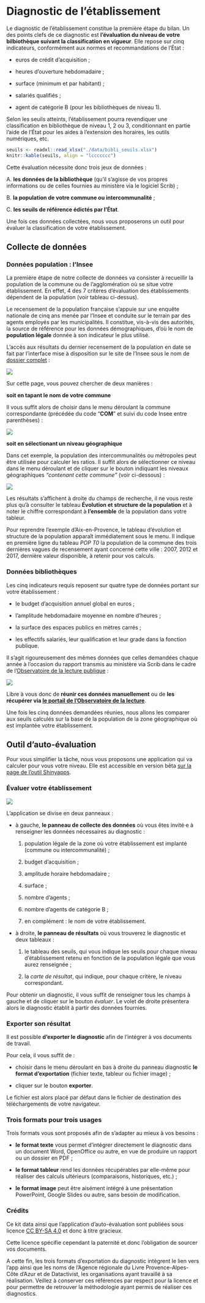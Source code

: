 # Diagnostic de l'établissement

Le diagnostic de l'établissement constitue la première étape du bilan. Un des points clefs de ce diagnostic est **l'évaluation du niveau de votre bilbiothèque suivant la classification en vigueur**. Elle repose sur cinq indicateurs, conformément aux normes et recommandations de l'État :

* euros de crédit d'acquisition ;

* heures d'ouverture hebdomadaire ;

* surface (minimum et par habitant) ;
  
* salariés qualifiés ;

* agent de catégorie B (pour les bibliothèques de niveau 1).

Selon les seuils atteints, l'établissement pourra revendiquer une classification en bibliothèque de niveau 1, 2 ou 3, conditionnant en partie l'aide de l'État pour les aides à l'extension des horaires, les outils numériques, etc.

```r

seuils <- readxl::read_xlsx("./data/bibli_seuils.xlsx")
knitr::kable(seuils, align = "lccccccc")
```

Cette évaluation nécessite donc trois jeux de données :

A. **les données de la bibliothèque** (qu'il s'agisse de vos propres informations ou de celles fournies au ministère via le logiciel Scrib) ;

B. **la population de votre commune ou intercommunalité** ;

C. **les seuils de référence édictés par l'État**.

Une fois ces données collectées, nous vous proposerons un outil pour évaluer la classification de votre établissement.


## Collecte de données

### Données population : l'Insee

La première étape de notre collecte de données va consister à recueillir la population de la commune ou de l'agglomération où se situe votre établissement. En effet, 4 des 7 critères d'évaluation des établissements dépendent de la population (voir tableau ci-dessus).


Le recensement de la population française s'appuie sur une enquête nationale de cinq ans menée par l'Insee et conduite sur le terrain par des agents employés par les municipalités. Il constitue, vis-à-vis des autorités, la source de référence pour les données démographiques, d'où le nom de **population légale** donnée à son indicateur le plus utilisé.

L'accès aux résultats du dernier recensement de la population en date se fait par l'interface mise à disposition sur le site de l'Insee sous le nom de [dossier complet](https://www.insee.fr/fr/statistiques/zones/2011101) :

![](./img/recensement_dossiercomplet.png)

Sur cette page, vous pouvez chercher de deux manières :

**soit en tapant le nom de votre commune**

Il vous suffit alors de choisir dans le menu déroulant la commune correspondante (précédée du code "**COM**" et suivi du code Insee entre parenthèses) :

![](./img/recensement_commune.png)

**soit en sélectionant un niveau géographique**

Dans cet exemple, la population des intercommunalités ou métropoles peut être utilisée pour calculer les ratios. Il suffit alors de sélectionner ce niveau dans le menu déroulant et de cliquer sur le bouton indiquant les niveaux géographiques *"contenant cette commune"* (voir ci-dessous) :

![](./img/recensement_interco.png)

Les résultats s'affichent à droite du champs de recherche, il ne vous reste plus qu'à consulter le tableau **Évolution et structure de la population** et à noter le chiffre correspondant à **l'ensemble** de la population dans votre tableur.

Pour reprendre l'exemple d'Aix-en-Provence, le tableau d'évolution et structure de la population apparaît immédiatement sous le menu. Il indique en première ligne du tableau *POP T0* la population de la commune des trois dernières vagues de recensement ayant concerné cette ville : 2007, 2012 et 2017, dernière valeur disponible, à retenir pour vos calculs.

### Données bibliothèques

Les cinq indicateurs requis reposent sur quatre type de données portant sur votre établissement :

* le budget d'acquisition annuel global en euros ;

* l'amplitude hebdomadaire moyenne en nombre d'heures ;

* la surface des espaces publics en mètres carrés ;

* les effectifs salariés, leur qualification et leur grade dans la fonction publique.

Il s'agit rigoureusement des mêmes données que celles demandées chaque année à l'occasion du rapport transmis au ministère via Scrib dans le cadre de l'[Observatoire de la lecture publique](https://www.culture.gouv.fr/Sites-thematiques/Livre-et-lecture/Bibliotheques/Observatoire-de-la-lecture-publique) :

![](./img/observatoirelecturepublique.png)

Libre à vous donc de **réunir ces données manuellement** ou de **les récupérer via [le portail de l'Observatoire de la lecture](olp.culture.fr/)**.

Une fois les cinq données demandées réunies, nous allons les comparer aux seuils calculés sur la base de la population de la zone géographique où est implantée votre établissement.


## Outil d'auto-évaluation

Pour vous simplifier la tâche, nous vous proposons une application qui va calculer pour vous votre niveau. Elle est accessible en version bêta [sur la page de l'outil Shinyapps](https://sylvain-lapoix.shinyapps.io/app_kit_data/).

### Évaluer votre établissement

![](./img/diagnostic_et_ui_vide.png)

L'application se divise en deux panneaux :

* à gauche, **le panneau de collecte des données** où vous êtes invité·e à renseigner les données nécessaires au diagnostic :

  1. population légale de la zone où votre établissement est implanté (commune ou intercommunalité) ;
  
  2. budget d'acquisition ;
  
  3. amplitude horaire hebdomadaire ;
  
  4. surface ;
  
  5. nombre d'agents ;
  
  6. nombre d'agents de catégorie B ;
  
  7. en complément : le nom de votre établissement.
  
* à droite, **le panneau de résultats** où vous trouverez le diagnostic et deux tableaux :

  1. le tableau des seuils, qui vous indique les seuils pour chaque niveau d'établissement retenu en fonction de la population légale que vous aurez renseignée ;
  
  2. la *carte de résultat*, qui indique, pour chaque critère, le niveau correspondant.

Pour obtenir un diagnostic, il vous suffit de renseigner tous les champs à gauche et de cliquer sur le bouton *évaluer*. Le volet de droite présentera alors le diagnostic établit à partir des données fournies.

### Exporter son résultat

Il est possible **d'exporter le diagnostic** afin de l'intégrer à vos documents de travail.

Pour cela, il vous suffit de :

* choisir dans le menu déroulant en bas à droite du panneau diagnostic **le format d'exportation** (fichier texte, tableur ou fichier image) ;

* cliquer sur le bouton **exporter**.

Le fichier est alors placé par défaut dans le fichier de destination des téléchargements de votre navigateur.

### Trois formats pour trois usages

Trois formats vous sont proposés afin de s'adapter au mieux à vos besoins :

* **le format texte** vous permet d'intégrer directement le diagnostic dans un document Word, OpenOffice ou autre, en vue de produire un rapport ou un dossier en PDF ;

* **le format tableur** rend les données récupérables par elle-même pour réaliser des calculs ultérieurs (comparaisons, historiques, etc.) ;

* **le format image** peut être aisément intégré à une présentation PowerPoint, Google Slides ou autre, sans besoin de modification.

### Crédits

Ce kit data ainsi que l'application d'auto-évaluation sont publiées sous licence [CC BY-SA 4.0](https://creativecommons.org/licenses/by-sa/4.0/deed.fr) et donc à titre gracieux.

Cette licence spécifie cependant la paternité et donc l'obligation de sourcer vos documents.

A cette fin, les trois formats d'exportation du diagnostic intègrent le lien vers l'app ainsi que les noms de l'Agence régionale du Livre Provence-Alpes-Côte d'Azur et de Datactivist, les organisations ayant travaillé à sa réalisation. Veillez à conserver ces références par respect pour la licence et pour permettre de retrouver la méthodologie ayant permis de réaliser ces diagnostics.